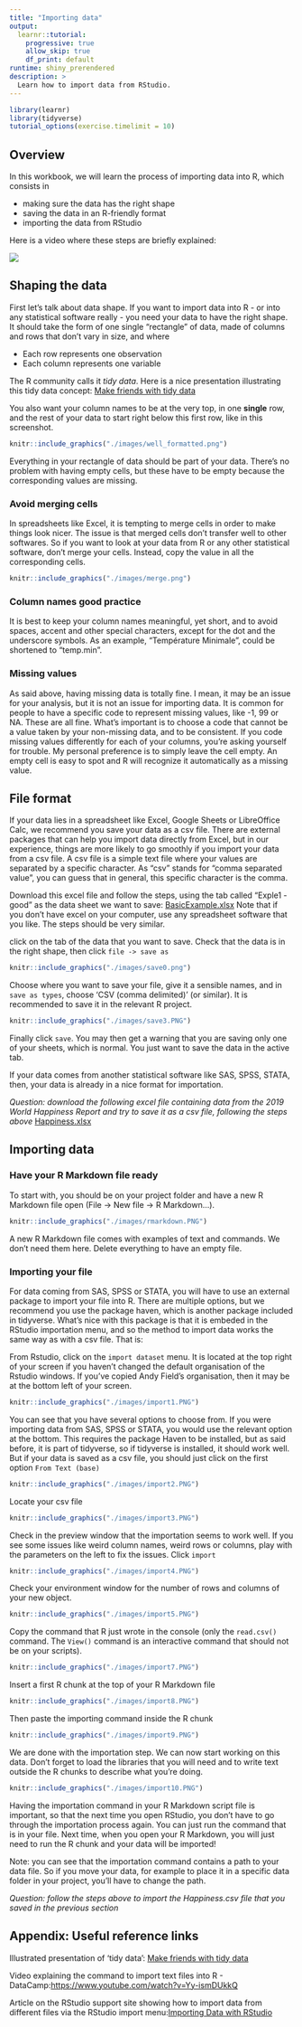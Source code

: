 ```yaml
---
title: "Importing data"
output: 
  learnr::tutorial:
    progressive: true
    allow_skip: true
    df_print: default
runtime: shiny_prerendered
description: >
  Learn how to import data from RStudio.
---
```



```r
library(learnr)
library(tidyverse)
tutorial_options(exercise.timelimit = 10)
```


## Overview

In this workbook, we will learn the process of importing data into R, which consists in

- making sure the data has the right shape
- saving the data in an R-friendly format
- importing the data from RStudio


Here is a video where these steps are briefly explained:

![](https://youtu.be/truh-B_S-v4)



## Shaping the data
First let's talk about data shape. If you want to import data into R - or into any statistical software really - you need your data to have the right shape. It should take the form of one single "rectangle" of data, made of columns and rows that don't vary in size, and where

- Each row represents one observation
- Each column represents one variable

The R community calls it *tidy data*. Here is a nice presentation illustrating this tidy data concept: <a href="https://docs.google.com/presentation/d/1N7hKepabvl9OrHjvGJWPjUsfzVdB5xzV5AsFndgSwms/edit?usp=sharing" target="_blank">Make friends with tidy data </a> 

You also want your column names to be at the very top, in one **single** row, and the rest of your data to start right below this first row, like in this screenshot.

```r
knitr::include_graphics("./images/well_formatted.png")
```

Everything in your rectangle of data should be part of your data. There's no problem with having empty cells, but these have to be empty because the corresponding values are missing. 



### Avoid merging cells
In spreadsheets like Excel, it is tempting to merge cells in order to make things look nicer. The issue is that merged cells don't transfer well to other softwares. So if you want to look at your data from R or any other statistical software, don't merge your cells. Instead, copy the value in all the corresponding cells.
```r
knitr::include_graphics("./images/merge.png")
```

### Column names good practice
It is best to keep your column names meaningful, yet short, and to avoid spaces, accent and other special characters, except for the dot and the underscore symbols. As an example, "Température Minimale", could be shortened to "temp.min". 


### Missing values

As said above, having missing data is totally fine. I mean, it may be an issue for your analysis, but it is not an issue for importing data. It is common for people to have a specific code to represent missing values, like -1, 99 or NA. These are all fine. What's important is to choose a code that cannot be a value taken by your non-missing data, and to be consistent. If you code missing values differently for each of your columns, you're asking yourself for trouble. My personal preference is to simply leave the cell empty. An empty cell is easy to spot and R will recognize it automatically as a missing value.


## File format

If your data lies in a spreadsheet like Excel, Google Sheets or LibreOffice Calc, we recommend you save your data as a csv file. There are external packages that can help you import data directly from Excel, but in our experience, things are more likely to go smoothly if you import your data from a csv file. A csv file is a simple text file where your values are separated by a specific character. As "csv" stands for "comma separated value", you can guess that in general, this specific character is the comma.

Download this excel file and follow the steps, using the tab called "Exple1 - good" as the data sheet we want to save: [BasicExample.xlsx](https://github.com/stats4sd/r2020_04Rstudio/raw/main/BasicExample.xlsx)
Note that if you don't have excel on your computer, use any spreadsheet software that you like. The steps should be very similar.


click on the tab of the data that you want to save. Check that the data is in the right shape, then click `file -> save as`

```r
knitr::include_graphics("./images/save0.png")
```

Choose where you want to save your file, give it a sensible names, and in `save as types`, choose 'CSV (comma delimited)' (or similar). It is recommended to save it in the relevant R project.

```r
knitr::include_graphics("./images/save3.PNG")
```

Finally click `save`. You may then get a warning that you are saving only one of your sheets, which is normal. You just want to save the data in the active tab.


If your data comes from another statistical software like SAS, SPSS, STATA, then, your data is already in a nice format for importation.


*Question: download the following excel file containing data from the 2019 World Happiness Report and try to save it as a csv file, following the steps above*
[Happiness.xlsx](https://github.com/stats4sd/r2020_04Rstudio/raw/main/Happiness.xlsx)





## Importing data


### Have your R Markdown file ready

To start with, you should be on your project folder and have a new R Markdown file open (File -> New file -> R Markdown...).
```r
knitr::include_graphics("./images/rmarkdown.PNG")
```


A new R Markdown file comes with examples of text and commands. We don't need them here. Delete everything to have an empty file. 


### Importing your file

For data coming from SAS, SPSS or STATA, you will have to use an external package to import your file into R. There are multiple options, but we recommend you use the package haven, which is another package included in tidyverse. What's nice with this package is that it is embeded in the RStudio importation menu, and so the method to import data works the same way as with a csv file. That is:


From Rstudio, click on the `import dataset` menu. It is located at the top right of your screen if you haven't changed the default organisation of the Rstudio windows. If you've copied Andy Field's organisation, then it may be at the bottom left of your screen.
```r
knitr::include_graphics("./images/import1.PNG")
```

You can see that you have several options to choose from. If you were importing data from SAS, SPSS or STATA, you would use the relevant option at the bottom. This requires the package Haven to be installed, but as said before, it is part of tidyverse, so if tidyverse is installed, it should work well. But if your data is saved as a csv file, you should just click on the first option `From Text (base)`
```r
knitr::include_graphics("./images/import2.PNG")
```


Locate your csv file
```r
knitr::include_graphics("./images/import3.PNG")
```

Check in the preview window that the importation seems to work well. If you see some issues like weird column names, weird rows or columns, play with the parameters on the left to fix the issues. Click `import`
```r
knitr::include_graphics("./images/import4.PNG")
```


Check your environment window for the number of rows and columns of your new object.
```r
knitr::include_graphics("./images/import5.PNG")
```


Copy the command that R just wrote in the console (only the `read.csv()` command. The `View()` command is an interactive command that should not be on your scripts).
```r
knitr::include_graphics("./images/import7.PNG")
```

Insert a first R chunk at the top of your R Markdown file
```r
knitr::include_graphics("./images/import8.PNG")
```


Then paste the importing command inside the R chunk 
```r
knitr::include_graphics("./images/import9.PNG")
```

We are done with the importation step. We can now start working on this data. Don't forget to load the libraries that you will need and to write text outside the R chunks to describe what you're doing.
```r
knitr::include_graphics("./images/import10.PNG")
```


Having the importation command in your R Markdown script file is important, so that the next time you open RStudio, you don't have to go through the importation process again. You can just run the command that is in your file. Next time, when you open your R Markdown, you will just need to run the R chunk and your data will be imported!

Note: you can see that the importation command contains a path to your data file. So if you move your data, for example to place it in a specific data folder in your project, you'll have to change the path.


*Question: follow the steps above to import the Happiness.csv file that you saved in the previous section*


## Appendix:  Useful reference links  


Illustrated presentation of 'tidy data': <a href="https://docs.google.com/presentation/d/1N7hKepabvl9OrHjvGJWPjUsfzVdB5xzV5AsFndgSwms/edit?usp=sharing" target="_blank">Make friends with tidy data </a> 

Video explaining the command to import text files into R - DataCamp:<a href="https://www.youtube.com/watch?v=Yy-ismDUkkQ" target="_blank">https://www.youtube.com/watch?v=Yy-ismDUkkQ   </a> 

Article on the RStudio support site showing how to import data from different files via the RStudio import menu:<a href="https://support.rstudio.com/hc/en-us/articles/218611977-Importing-Data-with-RStudio" target="_blank">Importing Data with RStudio</a> 





